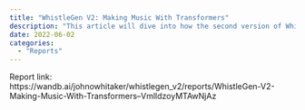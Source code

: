 ```yaml
---
title: "WhistleGen V2: Making Music With Transformers"
description: "This article will dive into how the second version of WhistleGen works and explores how it enables you to generate folk music in ABC notation using minGPT."
date: 2022-06-02
categories: 
  - "Reports"
---
```


Report link: https://wandb.ai/johnowhitaker/whistlegen_v2/reports/WhistleGen-V2-Making-Music-With-Transformers--VmlldzoyMTAwNjAz